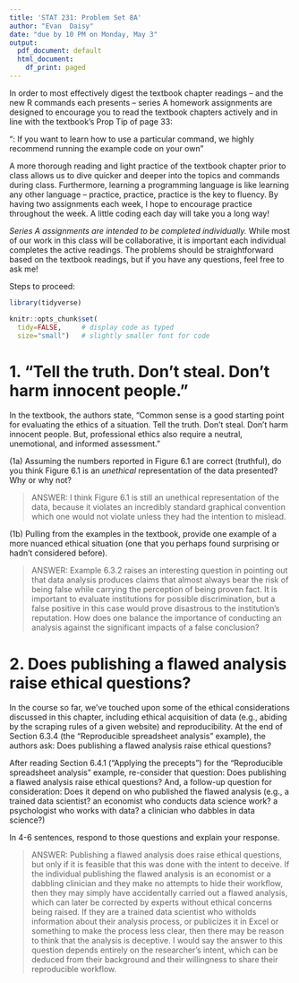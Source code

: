 ```yaml
---
title: 'STAT 231: Problem Set 8A'
author: "Evan  Daisy"
date: "due by 10 PM on Monday, May 3"
output:
  pdf_document: default
  html_document:
    df_print: paged
---
```


In order to most effectively digest the textbook chapter readings -- and the  new R commands each presents -- series A homework assignments are designed to encourage you to read the textbook chapters actively and in line with the textbook's Prop Tip of page 33:

"\textbf{Pro Tip}: If you want to learn how to use a particular command, we highly recommend running the example code on your own" 

A more thorough reading and light practice of the textbook chapter prior to class allows us to dive quicker and deeper into the topics and commands during class.  Furthermore, learning a programming language is like learning any other language -- practice, practice, practice is the key to fluency.  By having two assignments each week, I hope to encourage practice throughout the week.  A little coding each day will take you a long way!

*Series A assignments are intended to be completed individually.*  While most of our work in this class will be collaborative, it is important each individual completes the active readings.  The problems should be straightforward based on the textbook readings, but if you have any questions, feel free to ask me!

Steps to proceed:

\begin{enumerate}
\item In RStudio, go to File > Open Project, navigate to the folder with the course-content repo, select the course-content project (course-content.Rproj), and click "Open" 
\item Pull the course-content repo (e.g. using the blue-ish down arrow in the Git tab in upper right window)
\item Copy ps8A.Rmd from the course repo to your repo (see page 6 of the GitHub Classroom Guide for Stat231 if needed)
\item Close the course-content repo project in RStudio
\item Open YOUR repo project in RStudio
\item In the ps8A.Rmd file in YOUR repo, replace "YOUR NAME HERE" with your name
\item Add in your responses, committing and pushing to YOUR repo in appropriate places along the way
\item Run "Knit PDF" 
\item Upload the pdf to Gradescope.  Don't forget to select which of your pages are associated with each problem.  \textit{You will not get credit for work on unassigned pages (e.g., if you only selected the first page but your solution spans two pages, you would lose points for any part on the second page that the grader can't see).} 
\end{enumerate}

```r
library(tidyverse)

knitr::opts_chunk$set(
  tidy=FALSE,     # display code as typed
  size="small")   # slightly smaller font for code
```


\newpage
# 1.  "Tell the truth. Don't steal. Don't harm innocent people."

In the textbook, the authors state, "Common sense is a good starting point for evaluating the ethics of a situation.  Tell the truth.  Don't steal.  Don't harm innocent people.  But, professional ethics also require a neutral, unemotional, and informed assessment."

(1a) Assuming the numbers reported in Figure 6.1 are correct (truthful), do you think Figure 6.1 is an *unethical* representation of the data presented?  Why or why not?

> ANSWER: I think Figure 6.1 is still an unethical representation of the data, because it violates an incredibly standard graphical convention which one would not violate unless they had the intention to mislead.

(1b) Pulling from the examples in the textbook, provide one example of a more nuanced ethical situation (one that you perhaps found surprising or hadn't considered before).

> ANSWER: Example 6.3.2 raises an interesting question in pointing out that data analysis produces claims that almost always bear the risk of being false while carrying the perception of being proven fact. It is important to evaluate institutions for possible discrimination, but a false positive in this case would prove disastrous to the institution's reputation. How does one balance the importance of conducting an analysis against the significant impacts of a false conclusion?

\newpage
# 2. Does publishing a flawed analysis raise ethical questions? 

In the course so far, we've touched upon some of the ethical considerations discussed in this chapter, including ethical acquisition of data (e.g., abiding by the scraping rules of a given website) and reproducibility.  At the end of Section 6.3.4 (the "Reproducible spreadsheet analysis" example), the authors ask: Does publishing a flawed analysis raise ethical questions?

After reading Section 6.4.1 ("Applying the precepts") for the "Reproducible spreadsheet analysis" example, re-consider that question: Does publishing a flawed analysis raise ethical questions?  And, a follow-up question for consideration: Does it depend on who published the flawed analysis (e.g., a trained data scientist? an economist who conducts data science work?  a psychologist who works with data? a clinician who dabbles in data science?)

In 4-6 sentences, respond to those questions and explain your response.   

> ANSWER: Publishing a flawed analysis does raise ethical questions, but only if it is feasible that this was done with the intent to deceive. If the individual publishing the flawed analysis is an economist or a dabbling clinician and they make no attempts to hide their workflow, then they may simply have accidentally carried out a flawed analysis, which can later be corrected by experts without ethical concerns being raised. If they are a trained data scientist who witholds information about their analysis process, or publicizes it in Excel or something to make the process less clear, then there may be reason to think that the analysis is deceptive. I would say the answer to this question depends entirely on the researcher's intent, which can be deduced from their background and their willingness to share their reproducible workflow.

